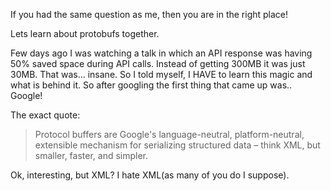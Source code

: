 If you had the same question as me, then you are in the right place! 

Lets learn about protobufs together. 

Few days ago I was watching a talk in which an API response was having 50% saved space during API calls. Instead of getting 300MB it was just 30MB. That was... insane. So I told myself, I HAVE to learn this magic and what is behind it. So after googling the first thing that came up was.. Google! 

The exact quote: 
> Protocol buffers are Google's language-neutral, platform-neutral, extensible mechanism for serializing structured data – think XML, but smaller, faster, and simpler.

Ok, interesting, but XML? I hate XML(as many of you do I suppose). 

